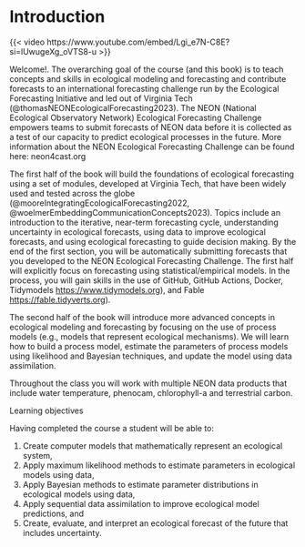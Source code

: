 # Introduction

{{< video https://www.youtube.com/embed/Lgi_e7N-C8E?si=lUwugeXg_oVTS8-u >}}

Welcome!. The overarching goal of the course (and this book) is to teach concepts and skills in ecological modeling and forecasting and contribute forecasts to an international forecasting challenge run by the Ecological Forecasting Initiative and led out of Virginia Tech (@thomasNEONEcologicalForecasting2023). The NEON (National Ecological Observatory Network) Ecological Forecasting Challenge empowers teams to submit forecasts of NEON data before it is collected as a test of our capacity to predict ecological processes in the future. More information about the NEON Ecological Forecasting Challenge can be found here: neon4cast.org

The first half of the book will build the foundations of ecological forecasting using a set of modules, developed at Virginia Tech, that have been widely used and tested across the globe (@mooreIntegratingEcologicalForecasting2022, @woelmerEmbeddingCommunicationConcepts2023). Topics include an introduction to the iterative, near-term forecasting cycle, understanding uncertainty in ecological forecasts, using data to improve ecological forecasts, and using ecological forecasting to guide decision making. By the end of the first section, you will be automatically submitting forecasts that you developed to the NEON Ecological Forecasting Challenge. The first half will explicitly focus on forecasting using statistical/empirical models. In the process, you will gain skills in the use of GitHub, GitHub Actions, Docker, Tidymodels <https://www.tidymodels.org>), and Fable <https://fable.tidyverts.org>).

The second half of the book will introduce more advanced concepts in ecological modeling and forecasting by focusing on the use of process models (e.g., models that represent ecological mechanisms). We will learn how to build a process model, estimate the parameters of process models using likelihood and Bayesian techniques, and update the model using data assimilation.

Throughout the class you will work with multiple NEON data products that include water temperature, phenocam, chlorophyll-a and terrestrial carbon.

Learning objectives

Having completed the course a student will be able to:

1.  Create computer models that mathematically represent an ecological system,
2.  Apply maximum likelihood methods to estimate parameters in ecological models using data,
3.  Apply Bayesian methods to estimate parameter distributions in ecological models using data,
4.  Apply sequential data assimilation to improve ecological model predictions, and
5.  Create, evaluate, and interpret an ecological forecast of the future that includes uncertainty.
